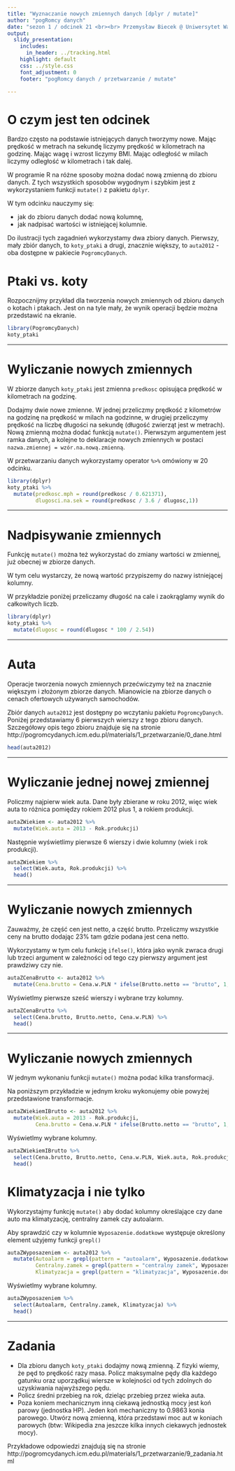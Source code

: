 ```yaml
---
title: "Wyznaczanie nowych zmiennych danych [dplyr / mutate]"
author: "pogRomcy danych"
date: "sezon 1 / odcinek 21 <br><br> Przemysław Biecek @ Uniwersytet Warszawski<br><br><br>Naciśnij `A` by zamienić slajdy na ciągły tekst. <br> Naciśnij `T` by wyświetlić spis treści."
output:
  slidy_presentation:
    includes:
      in_header: ../tracking.html
    highlight: default
    css: ../style.css
    font_adjustment: 0
    footer: "pogRomcy danych / przetwarzanie / mutate"

---
```


# O czym jest ten odcinek

Bardzo często na podstawie istniejących danych tworzymy nowe.
Mając prędkość w metrach na sekundę liczymy prędkość w kilometrach na godzinę. Mając wagę i wzrost liczymy BMI. Mając odległość w milach liczymy odległość w kilometrach i tak dalej.

W programie R na różne sposoby można dodać nową zmienną do zbioru danych. Z tych wszystkich sposobów wygodnym i szybkim jest z wykorzystaniem funkcji `mutate()` z pakietu `dplyr`.

W tym odcinku nauczymy się:

- jak do zbioru danych dodać nową kolumnę,
- jak nadpisać wartości w istniejącej kolumnie.

Do ilustracji tych zagadnień wykorzystamy dwa zbiory danych. Pierwszy, mały zbiór danych, to `koty_ptaki` a drugi, 
znacznie większy, to `auta2012` - oba dostępne w pakiecie `PogromcyDanych`.

# Ptaki vs. koty

Rozpocznijmy przykład dla tworzenia nowych zmiennych od zbioru danych o kotach i ptakach. Jest on na tyle mały, że wynik operacji będzie można przedstawić na ekranie.

```r
library(PogromcyDanych)
koty_ptaki
```

---

# Wyliczanie nowych zmiennych

W zbiorze danych `koty_ptaki` jest zmienna `predkosc` opisująca prędkość w kilometrach na godzinę.

Dodajmy dwie nowe zmienne. W jednej przeliczmy prędkość z kilometrów na godzinę na prędkość w milach na godzinne, w drugiej przeliczymy prędkość na liczbę długości na sekundę 
(długość zwierząt jest w metrach). Nową zmienną można dodać funkcją `mutate()`. Pierwszym argumentem jest ramka danych, a kolejne to deklaracje nowych zmiennych w postaci `nazwa.zmiennej = wzór.na.nową.zmienną`. 

W przetwarzaniu danych wykorzystamy operator `%>%` omówiony w 20 odcinku. 

```r
library(dplyr)
koty_ptaki %>%
  mutate(predkosc.mph = round(predkosc / 0.621371),
         dlugosci.na.sek = round(predkosc / 3.6 / dlugosc,1))
```

---

# Nadpisywanie zmiennych

Funkcję `mutate()` można też wykorzystać do zmiany wartości w zmiennej, już obecnej w zbiorze danych. 

W tym celu wystarczy, że nową wartość przypiszemy do nazwy istniejącej kolumny.

W przykładzie poniżej przeliczamy długość na cale i zaokrąglamy wynik do całkowitych liczb.

```r
library(dplyr)
koty_ptaki %>%
  mutate(dlugosc = round(dlugosc * 100 / 2.54))
```

---

# Auta

Operacje tworzenia nowych zmiennych przećwiczymy też na znacznie większym i złożonym zbiorze danych. Mianowicie na zbiorze danych o cenach ofertowych używanych samochodów.

Zbiór danych `auta2012` jest dostępny po wczytaniu pakietu `PogromcyDanych`. Poniżej przedstawiamy 6 pierwszych wierszy z tego zbioru danych. Szczegółowy opis tego zbioru znajduje się na stronie http://pogromcydanych.icm.edu.pl/materials/1_przetwarzanie/0_dane.html

```r
head(auta2012)
```

---

# Wyliczanie jednej nowej zmiennej

Policzmy najpierw wiek auta. Dane były zbierane w roku 2012, więc wiek auta to różnica pomiędzy rokiem 2012 plus 1, a rokiem produkcji.

```r
autaZWiekiem <- auta2012 %>%
  mutate(Wiek.auta = 2013 - Rok.produkcji)
```

Następnie wyświetlimy pierwsze 6 wierszy i dwie kolumny (wiek i rok produkcji).

```r
autaZWiekiem %>% 
  select(Wiek.auta, Rok.produkcji) %>%
  head()
```

---

# Wyliczanie nowych zmiennych

Zauważmy, że część cen jest netto, a część brutto. Przeliczmy wszystkie ceny na brutto dodając 23\% tam gdzie podana jest cena netto.

Wykorzystamy w tym celu funkcję `ifelse()`, która jako wynik zwraca drugi lub trzeci argument w zależności od tego czy pierwszy argument jest prawdziwy czy nie.

```r
autaZCenaBrutto <- auta2012 %>%
  mutate(Cena.brutto = Cena.w.PLN * ifelse(Brutto.netto == "brutto", 1, 1.23))
```

Wyświetlmy pierwsze sześć wierszy i wybrane trzy kolumny.

```r
autaZCenaBrutto %>% 
  select(Cena.brutto, Brutto.netto, Cena.w.PLN) %>%
  head()
```


---

# Wyliczanie nowych zmiennych

W jednym wykonaniu funkcji `mutate()` można podać kilka transformacji. 

Na poniższym przykładzie w jednym kroku wykonujemy obie powyżej przedstawione transformacje.

```r
autaZWiekiemIBrutto <- auta2012 %>%
  mutate(Wiek.auta = 2013 - Rok.produkcji,
         Cena.brutto = Cena.w.PLN * ifelse(Brutto.netto == "brutto", 1, 1.23))
```

Wyświetlmy wybrane kolumny.

```r
autaZWiekiemIBrutto %>% 
  select(Cena.brutto, Brutto.netto, Cena.w.PLN, Wiek.auta, Rok.produkcji) %>%
  head()
```


# Klimatyzacja i nie tylko

Wykorzystajmy funkcję `mutate()` aby dodać kolumny określające czy dane auto ma klimatyzację, centralny zamek czy autoalarm.

Aby sprawdzić czy w kolumnie `Wyposazenie.dodatkowe` występuje określony element użyjemy funkcji `grepl()`

```r
autaZWyposazeniem <- auta2012 %>%
  mutate(Autoalarm = grepl(pattern = "autoalarm", Wyposazenie.dodatkowe),
         Centralny.zamek = grepl(pattern = "centralny zamek", Wyposazenie.dodatkowe),
         Klimatyzacja = grepl(pattern = "klimatyzacja", Wyposazenie.dodatkowe))
```

Wyświetlmy wybrane kolumny.

```r
autaZWyposazeniem %>% 
  select(Autoalarm, Centralny.zamek, Klimatyzacja) %>%
  head()
```

---

# Zadania

* Dla zbioru danych `koty_ptaki` dodajmy nową zmienną. Z fizyki wiemy, że pęd to prędkość razy masa. Policz maksymalne pędy dla każdego gatunku oraz uporządkuj wiersze w kolejności od tych zdolnych do uzyskiwania najwyższego pędu.
* Policz średni przebieg na rok, dzieląc przebieg przez wieka auta.
* Poza koniem mechanicznym inną ciekawą jednostką mocy jest koń parowy (jednostka HP). Jeden koń mechaniczny to 0.9863 konia parowego. Utwórz nową zmienną, która przedstawi moc aut w koniach parowych (btw: Wikipedia zna jeszcze kilka innych ciekawych jednostek mocy).

Przykładowe odpowiedzi znajdują się na stronie http://pogromcydanych.icm.edu.pl/materials/1_przetwarzanie/9_zadania.html

